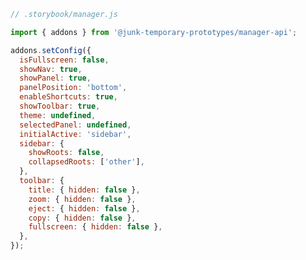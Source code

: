 ```js
// .storybook/manager.js

import { addons } from '@junk-temporary-prototypes/manager-api';

addons.setConfig({
  isFullscreen: false,
  showNav: true,
  showPanel: true,
  panelPosition: 'bottom',
  enableShortcuts: true,
  showToolbar: true,
  theme: undefined,
  selectedPanel: undefined,
  initialActive: 'sidebar',
  sidebar: {
    showRoots: false,
    collapsedRoots: ['other'],
  },
  toolbar: {
    title: { hidden: false },
    zoom: { hidden: false },
    eject: { hidden: false },
    copy: { hidden: false },
    fullscreen: { hidden: false },
  },
});
```
